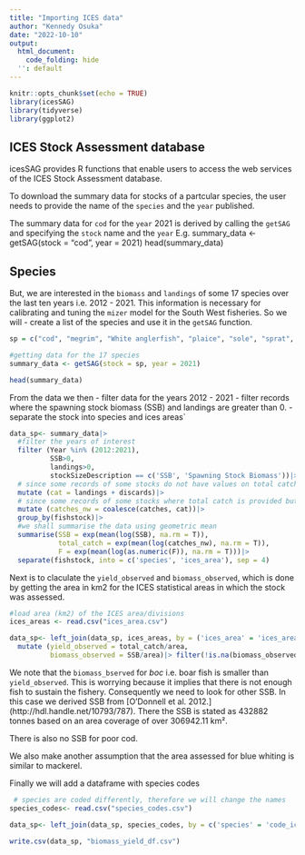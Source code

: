 ```yaml
---
title: "Importing ICES data"
author: "Kennedy Osuka"
date: "2022-10-10"
output:
  html_document:
    code_folding: hide
  '': default
---
```


```r
knitr::opts_chunk$set(echo = TRUE)
library(icesSAG)
library(tidyverse)
library(ggplot2)
```

## ICES Stock Assessment database

icesSAG provides R functions that enable users to access the web services of the ICES Stock Assessment database.

To download the summary data for stocks of a partcular species, the user needs to provide the name of the `species` and the `year` published.

The summary data for `cod` for the `year` 2021 is derived by calling the `getSAG` and specifying the `stock` name and the `year` E.g.
summary_data <- getSAG(stock = "cod", year = 2021)
head(summary_data)

## Species
But, we are interested in the `biomass` and `landings` of some 17 species over the last ten years i.e. 2012 - 2021. This information is necessary for calibrating and tuning the `mizer` model for the South West fisheries. So we will 
 - create a list of the species and use it in the `getSAG` function.

```r
sp = c("cod", "megrim", "White anglerfish", "plaice", "sole", "sprat", "whiting", "haddock", "hake", "horse mackerel", "dab", "mackerel","herring", "blue whiting","boarfish", "norway pout")

#getting data for the 17 species
summary_data <- getSAG(stock = sp, year = 2021)

head(summary_data)

```

From the data we then
 - filter data for the years 2012 - 2021
 - filter records where the spawning stock biomass (SSB) and landings are greater than 0.
 - separate the stock into species and ices areas`
```r
data_sp<- summary_data|>
  #filter the years of interest
  filter (Year %in% (2012:2021),
          SSB>0,
          landings>0,
          stockSizeDescription == c('SSB', 'Spawning Stock Biomass'))|>
  # since some records of some stocks do not have values on total catch
  mutate (cat = landings + discards)|>
  # since some records of some stocks where total catch is provided but landings and discards are missing
  mutate (catches_nw = coalesce(catches, cat))|>
  group_by(fishstock)|>
  #we shall summarise the data using geometric mean
  summarise(SSB = exp(mean(log(SSB), na.rm = T)),
            total_catch = exp(mean(log(catches_nw), na.rm = T)),
            F = exp(mean(log(as.numeric(F)), na.rm = T)))|>
  separate(fishstock, into = c('species', 'ices_area'), sep = 4)
```

Next is to claculate the `yield_observed` and `biomass_observed`, which is done by getting the area in km2 for the ICES statistical areas in which the stock was assessed. 
```r
#load area (km2) of the ICES area/divisions
ices_areas <- read.csv("ices_area.csv")

data_sp<- left_join(data_sp, ices_areas, by = ('ices_area' = 'ices_area'))|>
  mutate (yield_observed = total_catch/area,
          biomass_observed = SSB/area)|> filter(!is.na(biomass_observed))

```

We note that the `biomass_bserved` for *boc* i.e. boar fish is smaller than `yield_observed`. This is worrying because it implies that there is not enough fish to sustain the fishery. Consequently we need to look for other SSB. In this case we derived SSB from [O’Donnell et al. 2012.] (http://hdl.handle.net/10793/787). There the SSB is stated as 432882 tonnes based on an area coverage of over 306942.11 km².

There is also no SSB for poor cod.

We also make another assumption that the area assessed for blue whiting is similar to mackerel.

Finally we will add a dataframe with species codes

```r
 # species are coded differently, therefore we will change the names
species_codes<- read.csv("species_codes.csv")

data_sp<- left_join(data_sp, species_codes, by = c('species' = 'code_ices') )
  
write.csv(data_sp, "biomass_yield_df.csv")
```

